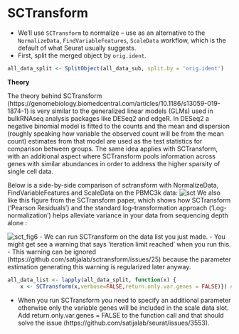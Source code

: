 # SCTransform
- We'll use `SCTransform` to normalize -- use as an alternative to the `NormalizeData`, `FindVariableFeatures`, `ScaleData` workflow, which is the default of what Seurat usually suggests.   
- First, split the merged object by `orig.ident`.   

```r
all_data_split <- SplitObject(all_data_sub, split.by = 'orig.ident')
```

**Theory**

The theory behind SCTransform (https://genomebiology.biomedcentral.com/articles/10.1186/s13059-019-1874-1) is very similar to the generalized linear models (GLMs) used in bulkRNAseq analysis packages like DESeq2 and edgeR. In DESeq2 a negative binomial model is fitted to the counts and the mean and dispersion (roughly speaking how variable the observed count will be from the mean count) estimates from that model are used as the test statistics for comparison between groups. The same idea applies with SCTransform, with an additional aspect where SCTransform pools information across genes with similar abundances in order to address the higher sparsity of single cell data. 

Below is a side-by-side comparison of sctransform with NormalizeData, FindVariableFeatures and ScaleData on the PBMC3k data:
![sct](src/sctransform_vs_regular.png)
We also like this figure from the SCTransform paper, which shows how SCTransform ('Pearson Residuals') and the standard log-transformation approach ('Log-normalization') helps alleviate variance in your data from sequencing depth alone :

![sct_fig6](src/sct_fig6.png)
- We can run SCTransform on the data list you just made.
- You might get see a warning that says 'iteration limit reached' when you run this.
- This warning can be ignored (https://github.com/satijalab/sctransform/issues/25) because the parameter estimation generating this warning is regularized later anyway. 

```r
all_data_list <- lapply(all_data_split, function(x) {
    x <- SCTransform(x,verbose=FALSE,return.only.var.genes = FALSE)}) # if you run this you might get several iteration limit reached issues
```
- When you run SCTransform you need to specify an additional parameter otherwise only the variable genes will be included in the scale data slot. Add return.only.var.genes = FALSE to the function call and that should solve the issue (https://github.com/satijalab/seurat/issues/3553).